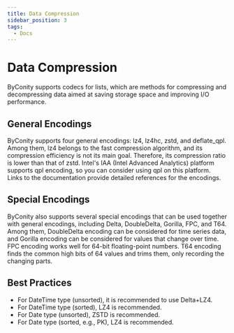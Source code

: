 ```yaml
---
title: Data Compression
sidebar_position: 3
tags:
  - Docs
---
```


# Data Compression

ByConity supports codecs for lists, which are methods for compressing and decompressing data aimed at saving storage space and improving I/O performance.

## General Encodings

ByConity supports four general encodings: lz4, lz4hc, zstd, and deflate_qpl. Among them, lz4 belongs to the fast compression algorithm, and its compression efficiency is not its main goal. Therefore, its compression ratio is lower than that of zstd. Intel's IAA (Intel Advanced Analytics) platform supports qpl encoding, so you can consider using qpl on this platform. Links to the documentation provide detailed references for the encodings.

## Special Encodings

ByConity also supports several special encodings that can be used together with general encodings, including Delta, DoubleDelta, Gorilla, FPC, and T64. Among them, DoubleDelta encoding can be considered for time series data, and Gorilla encoding can be considered for values that change over time. FPC encoding works well for 64-bit floating-point numbers. T64 encoding finds the common high bits of 64 values and trims them, only recording the changing parts.

## Best Practices

* For DateTime type (unsorted), it is recommended to use Delta+LZ4.
* For DateTime type (sorted), LZ4 is recommended.
* For Date type (unsorted), ZSTD is recommended.
* For Date type (sorted, e.g., PK), LZ4 is recommended.